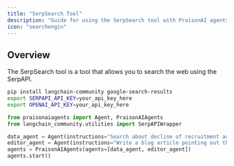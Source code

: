 ---
title: "SerpSearch Tool"
description: "Guide for using the SerpSearch tool with PraisonAI agents."
icon: "searchengin"
---

## Overview

The SerpSearch tool is a tool that allows you to search the web using the SerpAPI.

```bash
pip install langchain-community google-search-results
export SERPAPI_API_KEY=your_api_key_here
export OPENAI_API_KEY=your_api_key_here
```

```python
from praisonaiagents import Agent, PraisonAIAgents
from langchain_community.utilities import SerpAPIWrapper

data_agent = Agent(instructions="Search about decline of recruitment across various industries with the rise of AI", tools=[SerpAPIWrapper])
editor_agent = Agent(instructions="Write a blog article pointing out the jobs most at rish due to the rise of AI")
agents = PraisonAIAgents(agents=[data_agent, editor_agent])
agents.start()
```